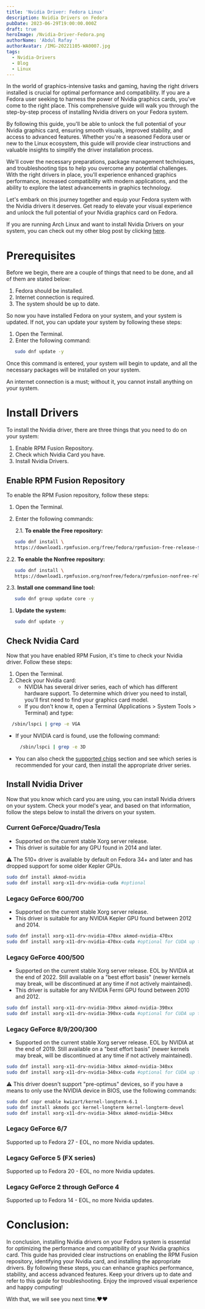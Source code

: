 ```yaml
---
title: 'Nvidia Driver: Fedora Linux'
description: Nvidia Drivers on Fedora
pubDate: 2023-06-29T19:00:00.000Z
draft: true
heroImage: /Nvidia-Driver-Fedora.png
authorName: 'Abdul Rafay '
authorAvatar: /IMG-20221105-WA0007.jpg
tags:
  - Nvidia-Drivers
  - Blog
  - Linux
---
```


In the world of graphics-intensive tasks and gaming, having the right drivers installed is crucial for optimal performance and compatibility. If you are a Fedora user seeking to harness the power of Nvidia graphics cards, you've come to the right place. This comprehensive guide will walk you through the step-by-step process of installing Nvidia drivers on your Fedora system.

By following this guide, you'll be able to unlock the full potential of your Nvidia graphics card, ensuring smooth visuals, improved stability, and access to advanced features. Whether you're a seasoned Fedora user or new to the Linux ecosystem, this guide will provide clear instructions and valuable insights to simplify the driver installation process.

We'll cover the necessary preparations, package management techniques, and troubleshooting tips to help you overcome any potential challenges. With the right drivers in place, you'll experience enhanced graphics performance, increased compatibility with modern applications, and the ability to explore the latest advancements in graphics technology.

Let's embark on this journey together and equip your Fedora system with the Nvidia drivers it deserves. Get ready to elevate your visual experience and unlock the full potential of your Nvidia graphics card on Fedora.

If you are running Arch Linux and want to install Nvidia Drivers on your system, you can check out my other blog post by clicking [here](/nvidia-driver-arch-linux/).

# Prerequisites

Before we begin, there are a couple of things that need to be done, and all of them are stated below:

1. Fedora should be installed.
2. Internet connection is required.
3. The system should be up to date.

So now you have installed Fedora on your system, and your system is updated. If not, you can update your system by following these steps:

1. Open the Terminal.
2. Enter the following command:

```bash
   sudo dnf update -y
```

Once this command is entered, your system will begin to update, and all the necessary packages will be installed on your system.

An internet connection is a must; without it, you cannot install anything on your system.

# Install Drivers

To install the Nvidia driver, there are three things that you need to do on your system:

1. Enable RPM Fusion Repository.
2. Check which Nvidia Card you have.
3. Install Nvidia Drivers.

## Enable RPM Fusion Repository

To enable the RPM Fusion repository, follow these steps:

1. Open the Terminal.
2. Enter the following commands:

   2.1. **To enable the Free repository:**

```bash
   sudo dnf install \
   https://download1.rpmfusion.org/free/fedora/rpmfusion-free-release-$(rpm -E %fedora).noarch.rpm
```

2.2. **To enable the Nonfree repository:**

```bash
   sudo dnf install \
   https://download1.rpmfusion.org/nonfree/fedora/rpmfusion-nonfree-release-$(rpm -E %fedora).noarch.rpm
```

2.3. **Install one command line tool:**

```bash
   sudo dnf group update core -y
```

1. **Update the system:**

```bash
   sudo dnf update -y
```

## Check Nvidia Card

Now that you have enabled RPM Fusion, it's time to check your Nvidia driver. Follow these steps:

1. Open the Terminal.
2. Check your Nvidia card:
   * NVIDIA has several driver series, each of which has different hardware support. To determine which driver you need to install, you'll first need to find your graphics card model.
   * If you don't know it, open a Terminal (Applications > System Tools > Terminal) and type:

```bash
  /sbin/lspci | grep -e VGA
```

* If your NVIDIA card is found, use the following command:

```bash
     /sbin/lspci | grep -e 3D
```

* You can also check the [supported chips](https://download.nvidia.com/XFree86/Linux-x86_64/495.44/README/supportedchips.html) section and see which series is recommended for your card, then install the appropriate driver series.

## Install Nvidia Driver

Now that you know which card you are using, you can install Nvidia drivers on your system. Check your model's year, and based on that information, follow the steps below to install the drivers on your system.

### Current GeForce/Quadro/Tesla

* Supported on the current stable Xorg server release.
* This driver is suitable for any GPU found in 2014 and later.

⚠️ The 510+ driver is available by default on Fedora 34+ and later and has dropped support for some older Kepler GPUs.

```bash
sudo dnf install akmod-nvidia
sudo dnf install xorg-x11-drv-nvidia-cuda #optional
```

### Legacy GeForce 600/700

* Supported on the current stable Xorg server release.
* This driver is suitable for any NVIDIA Kepler GPU found between 2012 and 2014.

```bash
sudo dnf install xorg-x11-drv-nvidia-470xx akmod-nvidia-470xx
sudo dnf install xorg-x11-drv-nvidia-470xx-cuda #optional for CUDA up to 11.4 support
```

### Legacy GeForce 400/500

* Supported on the current stable Xorg server release. EOL by NVIDIA at the end of 2022. Still available on a "best effort basis" (newer kernels may break, will be discontinued at any time if not actively maintained).
* This driver is suitable for any NVIDIA Fermi GPU found between 2010 and 2012.

```bash
sudo dnf install xorg-x11-drv-nvidia-390xx akmod-nvidia-390xx
sudo dnf install xorg-x11-drv-nvidia-390xx-cuda #optional for CUDA up to 9.2 support
```

### Legacy GeForce 8/9/200/300

* Supported on the current stable Xorg server release. EOL by NVIDIA at the end of 2019. Still available on a "best effort basis" (newer kernels may break, will be discontinued at any time if not actively maintained).

```bash
sudo dnf install xorg-x11-drv-nvidia-340xx akmod-nvidia-340xx
sudo dnf install xorg-x11-drv-nvidia-340xx-cuda #optional for CUDA up to 6.5 support
```

⚠️ This driver doesn't support "pre-optimus" devices, so if you have a means to only use the NVIDIA device in BIOS, use the following commands:

```bash
sudo dnf copr enable kwizart/kernel-longterm-6.1
sudo dnf install akmods gcc kernel-longterm kernel-longterm-devel
sudo dnf install xorg-x11-drv-nvidia-340xx akmod-nvidia-340xx
```

### Legacy GeForce 6/7

Supported up to Fedora 27 - EOL, no more Nvidia updates.

### Legacy GeForce 5 (FX series)

Supported up to Fedora 20 - EOL, no more Nvidia updates.

### Legacy GeForce 2 through GeForce 4

Supported up to Fedora 14 - EOL, no more Nvidia updates.

# Conclusion:

In conclusion, installing Nvidia drivers on your Fedora system is essential for optimizing the performance and compatibility of your Nvidia graphics card. This guide has provided clear instructions on enabling the RPM Fusion repository, identifying your Nvidia card, and installing the appropriate drivers. By following these steps, you can enhance graphics performance, stability, and access advanced features. Keep your drivers up to date and refer to this guide for troubleshooting. Enjoy the improved visual experience and happy computing!

With that, we will see you next time.❤️❤️
